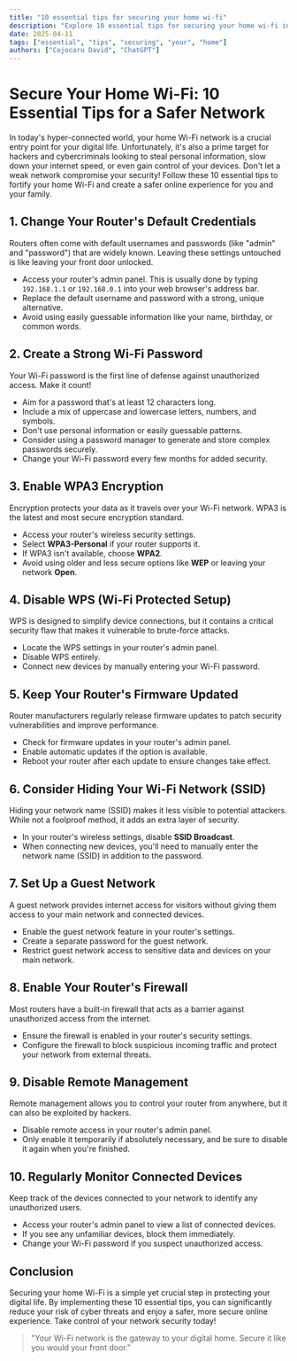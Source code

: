 ```yaml
---
title: "10 essential tips for securing your home wi-fi"
description: "Explore 10 essential tips for securing your home wi-fi in this detailed guide, offering insights, strategies, and practical tips to enhance your understanding and application of the topic."
date: 2025-04-11
tags: ["essential", "tips", "securing", "your", "home"]
authors: ["Cojocaru David", "ChatGPT"]
---
```


# Secure Your Home Wi-Fi: 10 Essential Tips for a Safer Network

In today's hyper-connected world, your home Wi-Fi network is a crucial entry point for your digital life. Unfortunately, it's also a prime target for hackers and cybercriminals looking to steal personal information, slow down your internet speed, or even gain control of your devices. Don't let a weak network compromise your security! Follow these 10 essential tips to fortify your home Wi-Fi and create a safer online experience for you and your family.

## 1. Change Your Router's Default Credentials

Routers often come with default usernames and passwords (like "admin" and "password") that are widely known. Leaving these settings untouched is like leaving your front door unlocked.

- Access your router's admin panel. This is usually done by typing `192.168.1.1` or `192.168.0.1` into your web browser's address bar.
- Replace the default username and password with a strong, unique alternative.
- Avoid using easily guessable information like your name, birthday, or common words.

## 2. Create a Strong Wi-Fi Password

Your Wi-Fi password is the first line of defense against unauthorized access. Make it count!

- Aim for a password that's at least 12 characters long.
- Include a mix of uppercase and lowercase letters, numbers, and symbols.
- Don't use personal information or easily guessable patterns.
- Consider using a password manager to generate and store complex passwords securely.
- Change your Wi-Fi password every few months for added security.

## 3. Enable WPA3 Encryption

Encryption protects your data as it travels over your Wi-Fi network. WPA3 is the latest and most secure encryption standard.

- Access your router's wireless security settings.
- Select **WPA3-Personal** if your router supports it.
- If WPA3 isn't available, choose **WPA2**.
- Avoid using older and less secure options like **WEP** or leaving your network **Open**.

## 4. Disable WPS (Wi-Fi Protected Setup)

WPS is designed to simplify device connections, but it contains a critical security flaw that makes it vulnerable to brute-force attacks.

- Locate the WPS settings in your router's admin panel.
- Disable WPS entirely.
- Connect new devices by manually entering your Wi-Fi password.

## 5. Keep Your Router's Firmware Updated

Router manufacturers regularly release firmware updates to patch security vulnerabilities and improve performance.

- Check for firmware updates in your router's admin panel.
- Enable automatic updates if the option is available.
- Reboot your router after each update to ensure changes take effect.

## 6. Consider Hiding Your Wi-Fi Network (SSID)

Hiding your network name (SSID) makes it less visible to potential attackers. While not a foolproof method, it adds an extra layer of security.

- In your router's wireless settings, disable **SSID Broadcast**.
- When connecting new devices, you'll need to manually enter the network name (SSID) in addition to the password.

## 7. Set Up a Guest Network

A guest network provides internet access for visitors without giving them access to your main network and connected devices.

- Enable the guest network feature in your router's settings.
- Create a separate password for the guest network.
- Restrict guest network access to sensitive data and devices on your main network.

## 8. Enable Your Router's Firewall

Most routers have a built-in firewall that acts as a barrier against unauthorized access from the internet.

- Ensure the firewall is enabled in your router's security settings.
- Configure the firewall to block suspicious incoming traffic and protect your network from external threats.

## 9. Disable Remote Management

Remote management allows you to control your router from anywhere, but it can also be exploited by hackers.

- Disable remote access in your router's admin panel.
- Only enable it temporarily if absolutely necessary, and be sure to disable it again when you're finished.

## 10. Regularly Monitor Connected Devices

Keep track of the devices connected to your network to identify any unauthorized users.

- Access your router's admin panel to view a list of connected devices.
- If you see any unfamiliar devices, block them immediately.
- Change your Wi-Fi password if you suspect unauthorized access.

## Conclusion

Securing your home Wi-Fi is a simple yet crucial step in protecting your digital life. By implementing these 10 essential tips, you can significantly reduce your risk of cyber threats and enjoy a safer, more secure online experience. Take control of your network security today!

> "Your Wi-Fi network is the gateway to your digital home. Secure it like you would your front door."
